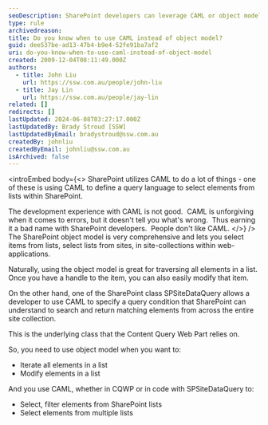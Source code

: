 ```yaml
---
seoDescription: SharePoint developers can leverage CAML or object model to manage lists and site collections, with CAML ideal for querying and filtering elements across multiple lists.
type: rule
archivedreason:
title: Do you know when to use CAML instead of object model?
guid: dee537be-ad13-47b4-b9e4-52fe91ba7af2
uri: do-you-know-when-to-use-caml-instead-of-object-model
created: 2009-12-04T08:11:49.000Z
authors:
  - title: John Liu
    url: https://ssw.com.au/people/john-liu
  - title: Jay Lin
    url: https://ssw.com.au/people/jay-lin
related: []
redirects: []
lastUpdated: 2024-06-08T03:27:17.000Z
lastUpdatedBy: Brady Stroud [SSW]
lastUpdatedByEmail: bradystroud@ssw.com.au
createdBy: johnliu
createdByEmail: johnliu@ssw.com.au
isArchived: false
---
```


<introEmbed
  body={<>
SharePoint utilizes CAML to do a lot of things - one of these is using CAML to define a query language to select elements from lists within SharePoint.

The development experience with CAML is not good.  CAML is unforgiving when it comes to errors, but it doesn't tell you what's wrong.  Thus earning it a bad name with SharePoint developers.  People don't like CAML.
  </>}
/>
The SharePoint object model is very comprehensive and lets you select items from lists, select lists from sites, in site-collections within web-applications.

Naturally, using the object model is great for traversing all elements in a list.  Once you have a handle to the item, you can also easily modify that item.

On the other hand, one of the SharePoint class SPSiteDataQuery allows a developer to use CAML to specify a query condition that SharePoint can understand to search and return matching elements from across the entire site collection.

This is the underlying class that the Content Query Web Part relies on.

So, you need to use object model when you want to:

- Iterate all elements in a list
- Modify elements in a list

And you use CAML, whether in CQWP or in code with SPSiteDataQuery to:

- Select, filter elements from SharePoint lists
- Select elements from multiple lists
